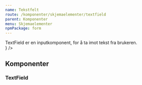 ```yaml
---
name: Tekstfelt
route: /komponenter/skjemaelementer/textfield
parent: Komponenter
menu: Skjemaelementer
npmPackage: form
---
```



<PageHeader>
  TextField er en inputkomponent, for å ta imot tekst fra brukeren.
</PageHeader>

<Playground>
  <div style={{ display: 'grid', rowGap: '1em' }}>
    <TextField placeholder="Skriv her..." />
    <TextField disabled placeholder="Disabled" />
    <TextField variant="success" placeholder="Suksess" />
    <TextField variant="error" placeholder="Feil" />
    <TextField variant="none" placeholder="Søk..." />
    <TextField
      width="fluid"
      placeholder="Bilde Fluid og ikon som prepend"
      prepend={<ImageIcon inline />}
    />
    <div style={{ width: '15rem' }}>
      <TextField
        width="fluid"
        placeholder="Kortere input med fluid"
        prepend="Fra"
        append="Kroner"
      />
    </div>
  </div>
</Playground>

## Komponenter

### TextField

<ImportStatement imports="TextField" />
<Props of={TextField} />
